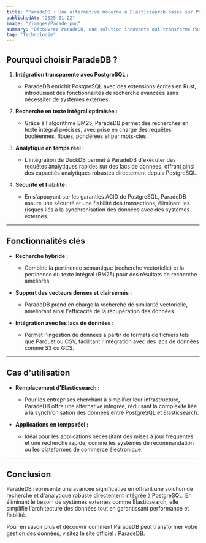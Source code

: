 ```yaml
---
title: "ParadeDB : Une alternative moderne à Elasticsearch basée sur PostgreSQL"
publishedAt: "2025-01-22"
image: "/images/Parade.png"
summary: "Découvrez ParadeDB, une solution innovante qui transforme PostgreSQL en un moteur de recherche et d'analytique performant, idéale pour les charges de travail en temps réel et les mises à jour fréquentes."
tag: "Technologie"
---
```


## **Pourquoi choisir ParadeDB ?**

1. **Intégration transparente avec PostgreSQL :**
   - ParadeDB enrichit PostgreSQL avec des extensions écrites en Rust, introduisant des fonctionnalités de recherche avancées sans nécessiter de systèmes externes.

2. **Recherche en texte intégral optimisée :**
   - Grâce à l'algorithme BM25, ParadeDB permet des recherches en texte intégral précises, avec prise en charge des requêtes booléennes, floues, pondérées et par mots-clés.

3. **Analytique en temps réel :**
   - L'intégration de DuckDB permet à ParadeDB d'exécuter des requêtes analytiques rapides sur des lacs de données, offrant ainsi des capacités analytiques robustes directement depuis PostgreSQL.

4. **Sécurité et fiabilité :**
   - En s'appuyant sur les garanties ACID de PostgreSQL, ParadeDB assure une sécurité et une fiabilité des transactions, éliminant les risques liés à la synchronisation des données avec des systèmes externes.

---

## **Fonctionnalités clés**

- **Recherche hybride :**
  - Combine la pertinence sémantique (recherche vectorielle) et la pertinence du texte intégral (BM25) pour des résultats de recherche améliorés.

- **Support des vecteurs denses et clairsemés :**
  - ParadeDB prend en charge la recherche de similarité vectorielle, améliorant ainsi l'efficacité de la récupération des données.

- **Intégration avec les lacs de données :**
  - Permet l'ingestion de données à partir de formats de fichiers tels que Parquet ou CSV, facilitant l'intégration avec des lacs de données comme S3 ou GCS.

---

## **Cas d'utilisation**

- **Remplacement d'Elasticsearch :**
  - Pour les entreprises cherchant à simplifier leur infrastructure, ParadeDB offre une alternative intégrée, réduisant la complexité liée à la synchronisation des données entre PostgreSQL et Elasticsearch.

- **Applications en temps réel :**
  - Idéal pour les applications nécessitant des mises à jour fréquentes et une recherche rapide, comme les systèmes de recommandation ou les plateformes de commerce électronique.

---

## **Conclusion**

ParadeDB représente une avancée significative en offrant une solution de recherche et d'analytique robuste directement intégrée à PostgreSQL. En éliminant le besoin de systèmes externes comme Elasticsearch, elle simplifie l'architecture des données tout en garantissant performance et fiabilité.

Pour en savoir plus et découvrir comment ParadeDB peut transformer votre gestion des données, visitez le site officiel : [ParadeDB](https://www.paradedb.com/).
